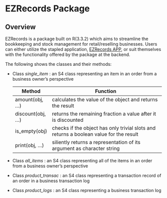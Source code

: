 # **EZRecords Package**



## Overview
EZRecords is a package built on R(3.3.2) which aims to streamline the bookkeeping and stock management for retail/reselling businesses. Users can either utilize the stapled application, [EZRecords APP](https://samantheluidatascience.shinyapps.io/EZRecords_App_Demo/), or suit themselves with the functionality offered by the package at the backend.

The following shows the classes and their methods:

* Class *single_item* : an S4 class representing an item in an order from a business owner's perspective

    | __Method__         | __Function__                                                                           |
    |--------------------|----------------------------------------------------------------------------------------|
    | amount(obj, ...)   | calculates the value of the object and returns the result                              |
    | discount(obj, ...) | returns the remaining fraction a value after it is discounted                          |
    | is_empty(obj)      | checks if the object has only trivial slots and returns a boolean value for the result |
    | print(obj, ...)    | siliently returns a representation of its argument as character string                 |


* Class *all_items* : an S4 class representing all of the items in an order from a business owner's perspective
* Class *product_transac* : an S4 class representing a transaction record of an order in a business transaction log
* Class *product_logs* : an S4 class representing a business transaction log
